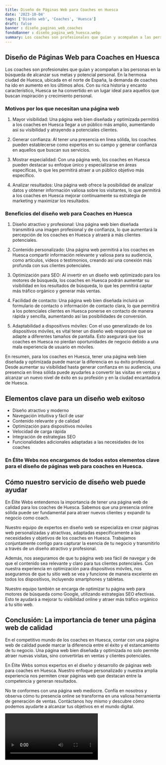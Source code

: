 ```yaml
---
title: Diseño de Páginas Web para Coaches en Huesca
date: '2023-10-04'
tags: ['Diseño web', 'Coaches', 'Huesca']
draft: false
banner : diseño_paginas_web_coaches
fondoBanner : diseño_pagina_web_huesca.webp
summary: Los coaches son profesionales que guían y acompañan a las personas en la búsqueda de alcanzar sus metas y potencial personal. En la hermosa ciudad de Huesca, ubicada en el norte de España, la demanda de coaches ha ido en aumento en los últimos años. Con su rica historia y encanto característico, Huesca se ha convertido en un lugar ideal para aquellos que buscan inspiración y crecimiento personal.
---
```


## Diseño de Páginas Web para Coaches en Huesca

Los coaches son profesionales que guían y acompañan a las personas en la búsqueda de alcanzar sus metas y potencial personal. En la hermosa ciudad de Huesca, ubicada en el norte de España, la demanda de coaches ha ido en aumento en los últimos años. Con su rica historia y encanto característico, Huesca se ha convertido en un lugar ideal para aquellos que buscan inspiración y crecimiento personal.

### Motivos por los que necesitan una página web

1. Mayor visibilidad: Una página web bien diseñada y optimizada permitirá a los coaches en Huesca llegar a un público más amplio, aumentando así su visibilidad y atrayendo a potenciales clientes.

2. Generar confianza: Al tener una presencia en línea sólida, los coaches pueden establecerse como expertos en su campo y generar confianza en aquellos que buscan sus servicios.

3. Mostrar especialidad: Con una página web, los coaches en Huesca pueden destacar su enfoque único y especializarse en áreas específicas, lo que les permitirá atraer a un público objetivo más específico.

4. Analizar resultados: Una página web ofrece la posibilidad de analizar datos y obtener información valiosa sobre los visitantes, lo que permitirá a los coaches en Huesca mejorar continuamente su estrategia de marketing y maximizar los resultados.

### Beneficios del diseño web para Coaches en Huesca

1. Diseño atractivo y profesional: Una página web bien diseñada transmitirá una imagen profesional y de confianza, lo que aumentará la percepción de los coaches en Huesca y atraerá a más clientes potenciales.

2. Contenido personalizado: Una página web permitirá a los coaches en Huesca compartir información relevante y valiosa para su audiencia, como artículos, videos o testimonios, creando así una conexión más profunda con sus clientes potenciales.

3. Optimización para SEO: Al invertir en un diseño web optimizado para los motores de búsqueda, los coaches en Huesca podrán aumentar su visibilidad en los resultados de búsqueda, lo que les permitirá captar más tráfico orgánico y generar más ventas.

4. Facilidad de contacto: Una página web bien diseñada incluirá un formulario de contacto o información de contacto clara, lo que permitirá a los potenciales clientes en Huesca ponerse en contacto de manera rápida y sencilla, aumentando así las posibilidades de conversión.

5. Adaptabilidad a dispositivos móviles: Con el uso generalizado de los dispositivos móviles, es vital tener un diseño web responsive que se adapte a diferentes tamaños de pantalla. Esto asegurará que los coaches en Huesca no pierdan oportunidades de negocio debido a una mala experiencia de usuario en móviles.

En resumen, para los coaches en Huesca, tener una página web bien diseñada y optimizada puede marcar la diferencia en su éxito profesional. Desde aumentar su visibilidad hasta generar confianza en su audiencia, una presencia en línea sólida puede ayudarles a convertir las visitas en ventas y alcanzar un nuevo nivel de éxito en su profesión y en la ciudad encantadora de Huesca.

<GifSeo />

<Cta />

## Elementos clave para un diseño web exitoso

- Diseño atractivo y moderno
- Navegación intuitiva y fácil de usar
- Contenido relevante y de calidad
- Optimización para dispositivos móviles
- Velocidad de carga rápida
- Integración de estrategias SEO
- Funcionalidades adicionales adaptadas a las necesidades de los coaches

### En Élite Webs nos encargamos de todos estos elementos clave para el diseño de páginas web para coaches en Huesca.

## Cómo nuestro servicio de diseño web puede ayudar

En Élite Webs entendemos la importancia de tener una página web de calidad para los coaches de Huesca. Sabemos que una presencia online sólida puede ser fundamental para atraer nuevos clientes y expandir tu negocio como coach.

Nuestro equipo de expertos en diseño web se especializa en crear páginas web personalizadas y atractivas, adaptadas específicamente a las necesidades y objetivos de los coaches en Huesca. Trabajamos conjuntamente contigo para capturar la esencia de tu negocio y transmitirlo a través de un diseño atractivo y profesional.

Además, nos aseguramos de que tu página web sea fácil de navegar y de que el contenido sea relevante y claro para tus clientes potenciales. Con nuestra experiencia en optimización para dispositivos móviles, nos aseguramos de que tu sitio web se vea y funcione de manera excelente en todos los dispositivos, incluyendo smartphones y tabletas.

Nuestro equipo también se encarga de optimizar tu página web para motores de búsqueda como Google, utilizando estrategias SEO efectivas. Esto te ayudará a mejorar tu visibilidad online y atraer más tráfico orgánico a tu sitio web.

## Conclusión: La importancia de tener una página web de calidad

En el competitivo mundo de los coaches en Huesca, contar con una página web de calidad puede marcar la diferencia entre el éxito y el estancamiento de tu negocio. Una página web bien diseñada y optimizada no solo permite atraer nuevas visitas, sino convertirlas en ventas y clientes potenciales.

En Élite Webs somos expertos en el diseño y desarrollo de páginas web para coaches en Huesca. Nuestro enfoque personalizado y nuestra amplia experiencia nos permiten crear páginas web que destacan entre la competencia y generan resultados.

No te conformes con una página web mediocre. Confía en nosotros y observa cómo tu presencia online se transforma en una valiosa herramienta de generación de ventas. Contáctanos hoy mismo y descubre cómo podemos ayudarte a alcanzar tus objetivos en el mundo digital.

<Video />

<CtaBot job='Coaches' city='Huesca'/>

<Gmaps query='Huesca+españa+maps' />